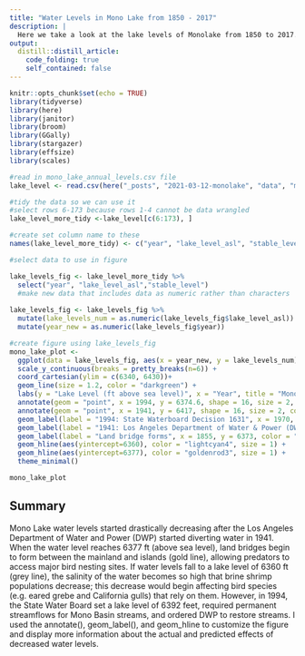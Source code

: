 ```yaml
---
title: "Water Levels in Mono Lake from 1850 - 2017"
description: |
  Here we take a look at the lake levels of Monolake from 1850 to 2017. Due to major changes by the Los Angeles Department of Water and Power, lake levels drastically decreased, which led to land bridge formations and increased water salinity.
output:
  distill::distill_article:
    code_folding: true
    self_contained: false
---
```


```r
knitr::opts_chunk$set(echo = TRUE)
library(tidyverse)
library(here)
library(janitor)
library(broom)
library(GGally)
library(stargazer)
library(effsize)
library(scales)

#read in mono_lake_annual_levels.csv file 
lake_level <- read.csv(here("_posts", "2021-03-12-monolake", "data", "mono_lake_annual_levels.csv"))

#tidy the data so we can use it 
#select rows 6-173 because rows 1-4 cannot be data wrangled
lake_level_more_tidy <-lake_level[c(6:173), ]

#create set column name to these
names(lake_level_more_tidy) <- c("year", "lake_level_asl", "stable_level", "volume_acreft", "surface_area_acres", "vertical_change")
```
```r
#select data to use in figure

lake_levels_fig <- lake_level_more_tidy %>% 
  select("year", "lake_level_asl","stable_level") 
  #make new data that includes data as numeric rather than characters
  
lake_levels_fig <- lake_levels_fig %>% 
  mutate(lake_levels_num = as.numeric(lake_levels_fig$lake_level_asl)) %>%
  mutate(year_new = as.numeric(lake_levels_fig$year))

#create figure using lake_levels_fig
mono_lake_plot <- 
  ggplot(data = lake_levels_fig, aes(x = year_new, y = lake_levels_num)) + 
  scale_y_continuous(breaks = pretty_breaks(n=6)) +
  coord_cartesian(ylim = c(6340, 6430))+
  geom_line(size = 1.2, color = "darkgreen") +
  labs(y = "Lake Level (ft above sea level)", x = "Year", title = "Mono Lake Water Levels (1850-2017)") +
  annotate(geom = "point", x = 1994, y = 6374.6, shape = 16, size = 2, color = "red") +
  annotate(geom = "point", x = 1941, y = 6417, shape = 16, size = 2, color = "red") +
  geom_label(label = "1994: State Waterboard Decision 1631", x = 1970, y = 6368, color = "black", size = 2.175) +
  geom_label(label = "1941: Los Angeles Department of Water & Power (DWP)", x = 1980, y = 6423, color = "black", size = 2.175) + geom_label(label = "Decrease in availability of brine shrimp", x = 1868, y = 6356, color = "black", size = 2.175)+
  geom_label(label = "Land bridge forms", x = 1855, y = 6373, color = "black", size = 2.175)+
  geom_hline(aes(yintercept=6360), color = "lightcyan4", size = 1) +
  geom_hline(aes(yintercept=6377), color = "goldenrod3", size = 1) + 
  theme_minimal()

mono_lake_plot
```


## Summary

Mono Lake water levels started drastically decreasing after the Los Angeles Department of Water and Power (DWP) started diverting water in 1941. When the water level reaches 6377 ft (above sea level), land bridges begin to form between the mainland and islands (gold line), allowing predators to access major bird nesting sites. If water levels fall to a lake level of 6360 ft (grey line), the salinity of the water becomes so high that brine shrimp populations decrease; this decrease would begin affecting bird species (e.g. eared grebe and California gulls) that rely on them. However, in 1994, the State Water Board set a lake level of 6392 feet, required permanent streamflows for Mono Basin streams, and ordered DWP to restore streams. I used the annotate(), geom_label(), and geom_hline to customize the figure and display more information about the actual and predicted effects of decreased water levels.



